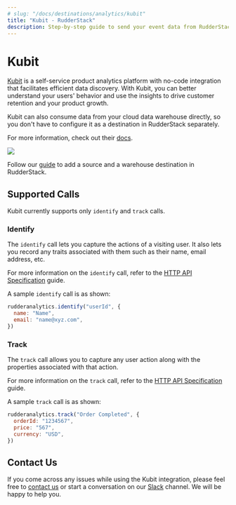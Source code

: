 ```yaml
---
# slug: "/docs/destinations/analytics/kubit"
title: "Kubit - RudderStack"
description: Step-by-step guide to send your event data from RudderStack to Kubit.
---
```


# Kubit

[Kubit](https://www.kubit.ai/) is a self-service product analytics platform with no-code integration that facilitates efficient data discovery. With Kubit, you can better understand your users' behavior and use the insights to drive customer retention and your product growth.

<div class="successBlock">
Kubit can also consume data from your cloud data warehouse directly, so you don't have to configure it as a destination in RudderStack separately.

For more information, check out their <a href="https://www.kubit.ai/doc">docs</a>.

</div>

![](../../.gitbook/assets/image%20%28104%29.png)

<div class="infoBlock">
Follow our <a href="../../connections/adding-source-and-destination-rudderstack">guide</a> to add a source and a warehouse destination in RudderStack.

</div>

## Supported Calls

Kubit currently supports only `identify` and `track` calls.

### Identify

The `identify` call lets you capture the actions of a visiting user. It also lets you record any traits associated with them such as their name, email address, etc.

<div class="infoBlock">
For more information on the <code class="inline-code">identify</code> call, refer to the <a href="../../rudderstack-api/http-api-specification">HTTP API Specification</a> guide.

</div>

A sample `identify` call is as shown:

```javascript
rudderanalytics.identify("userId", {
  name: "Name",
  email: "name@xyz.com",
})
```

### Track

The `track` call allows you to capture any user action along with the properties associated with that action.

<div class="infoBlock">
For more information on the <code class="inline-code">track</code> call, refer to the <a href="../../rudderstack-api/http-api-specification">HTTP API Specification</a> guide.

</div>

A sample `track` call is as shown:

```javascript
rudderanalytics.track("Order Completed", {
  orderId: "1234567",
  price: "567",
  currency: "USD",
})
```

## Contact Us

If you come across any issues while using the Kubit integration, please feel free to [contact us](mailto:%20docs@rudderstack.com) or start a conversation on our [Slack](https://resources.rudderstack.com/join-rudderstack-slack) channel. We will be happy to help you.
